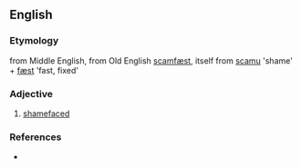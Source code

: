 ==English==

===Etymology===
from Middle English, from Old English [[scamfæst]], itself from [[scamu]] 'shame' + [[fæst]] 'fast, fixed'

===Adjective===
{{en-adj}}

# [[shamefaced]] 

===References===
* {{R:Webster NCD 1967}}
